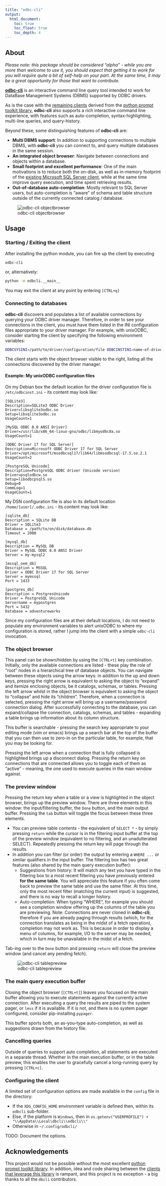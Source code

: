 ```yaml
---
title: "odbc-cli"
output:
  html_document:
    toc: true
    toc_float: true
    toc_depth: 4
---
```


## About

*Please note: this package should be considered "alpha" - while you are more than welcome to use it, you should expect that getting it to work for you will require quite a bit of self-help on your part.  At the same time, it may be a great opportunity for those that want to contribute.*

[**odbc-cli**](https://github.com/detule/odbc-cli) is an interactive command line query tool intended to work for DataBase Management Systems (DBMS) supported by ODBC drivers.

As is the case with the [remaining clients](https://github.com/dbcli/) derived from the [python prompt toolkit library](https://github.com/prompt-toolkit/python-prompt-toolkit), **odbc-cli** also supports a rich interactive command line experience, with features such as auto-completion, syntax-highlighting, multi-line queries, and query-history.

Beyond these, some distinguishing features of **odbc-cli** are:

- **Multi DBMS support**:  In addition to supporting connections to multiple DBMS, with **odbc-cli** you can connect to, and query multiple databases in the same session.
- **An integrated object browser**: Navigate between connections and objects within a database.
- **Small footprint and excellent performance**: One of the main motivations is to reduce both the on-disk, as well as in-memory footprint of the [existing Microsoft SQL Server client](https://github.com/dbcli/mssql-cli/), while at the same time improve query execution, and time spent retrieving results.
- **Out-of-database auto-completion**: Mostly relevant to SQL Server users, but auto-completion is "aware" of schema and table structure outside of the currently connected catalog / database.

![odbc-cli objectbrowser](https://github.com/detule/odbcli-screenshots/raw/master/odbcli-basic.gif)

## Usage

### Starting / Exiting the client

After installing the python module, you can fire up the client by executing

```sh
odbc-cli
```

or, alternatively:

```sh
python -m odbcli.__main__
```

You may exit the client at any point by entering `[CTRL+q]`

### Connecting to databases

**odbc-cli** discovers and populates a list of available connections by querying your ODBC driver manager.  Therefore, in order to see your connections in the client, you must have them listed in the INI configuration files appropriate to your driver manager.  For example, with unixODBC, consider starting the client by specifying the following environment variables:

```sh
ODBCSYSINI=/path/to/driver/configuration/file ODBCINSTINI=name-of-driver-configuration-file ODBCINI=/path/and/name/of/user/dbms/configuration/file odbc-cli
```

The client starts with the object browser visible to the right, listing all the connections discovered by the driver manager.

#### Example: My unixODBC configuration files

On my Debian box the default location for the driver configuration file is `/etc/odbcinst.ini` - its content may look like:

```
[SQLite3]
Description=SQLite3 ODBC Driver
Driver=libsqlite3odbc.so
Setup=libsqlite3odbc.so
UsageCount=1

[MySQL ODBC 8.0 ANSI Driver]
Driver=/usr/lib/x86_64-linux-gnu/odbc/libmyodbc8a.so
UsageCount=1

[ODBC Driver 17 for SQL Server]
Description=Microsoft ODBC Driver 17 for SQL Server
Driver=/opt/microsoft/msodbcsql17/lib64/libmsodbcsql-17.5.so.2.1
UsageCount=2

[PostgreSQL Unicode]
Description=PostgreSQL ODBC driver (Unicode version)
Driver=psqlodbcw.so
Setup=libodbcpsqlS.so
Debug=0
CommLog=1
UsageCount=1
``` 

My DSN configuration file is also in its default location `/home/[user]/.odbc.ini` - its content may look like:

```
[sqlite_db]
Description = SQLite DB
Driver = SQLite3
Database = /path/to/on/disk/database.db
Timeout = 2000

[mysql_db]
Description = MySQL DB
Driver = MySQL ODBC 8.0 ANSI Driver
Server = my-mysql2

[mssql_oem_db]
Description = MSSQL
Driver = ODBC Driver 17 for SQL Server
Server = mymssql
Port = 1433

[postgres_db]
Description = PostgresUnicode
Driver = PostgreSQL Unicode
Servername = mypostgres
Port = 5432
Database = adventureworks
```

Since my configuration files are at their default locations, I do not need to populate any environment variables to alert unixODBC to where my configuration is stored, rather I jump into the client with a simple `odbc-cli` invocation.

### The object browser

This panel can be shown/hidden by using the `[CTRL+t]` key combination.  Initially, only the available connections are listed - these play the role of "root" nodes in a hierarchical tree of database objects.  You can navigate between these objects using the arrow keys:  in addition to the up and down keys, pressing the right arrow is equivalent to asking the object to "expand" and itemize enclosing objects, be it catalogs, schemas, or tables.   Pressing the left arrow whilst in the object browser is equivalent to asking the object to "collapse" and hide its "children".  Therefore, when a connection is selected, pressing the right arrow will bring up a username/password connection dialog.  After successfully connecting to the database, you can expand/collapse the connection, catalogs, schemas, and tables - expanding a table brings up information about its column structure.

This buffer is searchable - pressing the search key appropriate to your editing mode (vim or emacs) brings up a search bar at the top of the buffer that you can then use to zero-in on the particular table, for example, that you may be looking for.

Pressing the left arrow when a connection that is fully collapsed is highlighted brings up a disconnect dialog.  Pressing the return key on connections that are connected allows you to toggle each of them as "active" - meaning, the one used to execute queries in the main window against.

### The preview window

Pressing the return key when a table or a view is highlighted in the object browser, brings up the preview window.  There are three elements in this window: the input/filtering buffer, the `Done` button, and the main output buffer.  Pressing the `tab` button will toggle the focus between these three elements.

* You can preview table contents - the equivalent of `SELECT *` - by simply pressing `return` while the cursor is in the filtering input buffer at the top of the preview window (equivalent to no filtering, and an unadulterated SELECT).  Repeatedly pressing the return key will page through the results.
* In addition you can filter (or order) the output by entering a `WHERE ...` or similar qualifiers in the input buffer.  The filtering box has two great features (also shared by the main query execution buffer):
    * Suggestions from history: It will match any text you have typed in the filtering box to a most recent filtering you have previously entered **for the same table**.  You will appreciate this feature if you often come back to preview the same table and use the same filter.  At this time, only the most recent filter (matching the current input) is suggested, and there is no way to recall a longer history.
    * Auto-completion: When typing "WHERE ", for example you should see a completion window offering up the columns of the table you are previewing.  Note: Connections are never cloned in **odbc-cli**; therefore if you are already paging through results (which, for the connection translates as being in the midst of a fetch operation), completion may not work as.  This is because in order to display a menu of columns, for example, I/O to the server may be needed, which in turn may be unavailable in the midst of a fetch.

Tab-ing over to the `Done` button and pressing `return` will close the preview window (and cancel any pending fetch).

![odbc-cli tablepreview](https://github.com/detule/odbcli-screenshots/raw/master/odbcli-preview-new-slim.gif)

### The main query execution buffer

Closing the object browser (`[CTRL+t]`) leaves you focused on the main buffer allowing you to execute statements against the currently active connection. After executing a query the results are piped to the system pager, or `less` if it is available.  If it is not, and there is no system pager configured, consider pip-installing `pypager`.

This buffer sports both, an as-you-type auto-completion, as well as suggestions drawn from the history file.

### Cancelling queries

Outside of queries to support auto completion, all statements are executed in a separate thread.  Whether in the main execution buffer, or in the table preview, this enables the user to gracefully cancel a long-running query by pressing `[CTRL+c]`.

### Configuring the client

A limited set of configuration options are made available in the `config` file in the directory:

* If the `XDG_CONFIG_HOME` environment variable is defined then, within its `odbcli` sub-folder.
* Else, if the platform is `Windows`, then in `os.getenv("USERPROFILE") + "\\AppData\\Local\dbcli\\odbcli\\"`
* Otherwise in `~/.config/odbcli/`

TODO: Document the options.

## Acknowledgements

This project would not be possible without the most excellent [python prompt toolkit library](https://github.com/prompt-toolkit/python-prompt-toolkit).  In addition, idea and code sharing between the [clients that leverage this library](https://github.com/dbcli/) is rampant, and this project is no exception - a big thanks to all the `dbcli` contributors.
